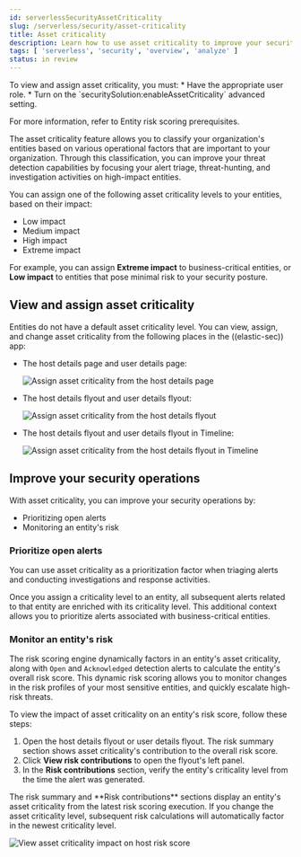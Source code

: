 ```yaml
---
id: serverlessSecurityAssetCriticality
slug: /serverless/security/asset-criticality
title: Asset criticality
description: Learn how to use asset criticality to improve your security operations.
tags: [ 'serverless', 'security', 'overview', 'analyze' ]
status: in review
---
```


<DocBadge template="technical preview" />

<DocCallOut title="Requirements">
To view and assign asset criticality, you must:
* Have the appropriate user role.
* Turn on the `securitySolution:enableAssetCriticality` <DocLink id="serverlessSecurityAdvancedSettings" section="enable-asset-criticality-workflows" >advanced setting</DocLink>.

For more information, refer to <DocLink id="serverlessSecurityERSRequirements">Entity risk scoring prerequisites</DocLink>.
</DocCallOut>

The asset criticality feature allows you to classify your organization's entities based on various operational factors that are important to your organization. Through this classification, you can improve your threat detection capabilities by focusing your alert triage, threat-hunting, and investigation activities on high-impact entities.

You can assign one of the following asset criticality levels to your entities, based on their impact:

* Low impact
* Medium impact
* High impact
* Extreme impact

For example, you can assign **Extreme impact** to business-critical entities, or **Low impact** to entities that pose minimal risk to your security posture.

## View and assign asset criticality

Entities do not have a default asset criticality level. You can view, assign, and change asset criticality from the following places in the ((elastic-sec)) app:

* The <DocLink id="serverlessSecurityHostsOverview" section="host-details-page">host details page</DocLink> and <DocLink id="serverlessSecurityUsersPage" section="user-details-page">user details page</DocLink>:

  ![Assign asset criticality from the host details page](../images/asset-criticality/-assign-asset-criticality-host-details.png) 

* The <DocLink id="serverlessSecurityHostsOverview" section="host-details-flyout">host details flyout</DocLink> and <DocLink id="serverlessSecurityUsersPage" section="user-details-flyout">user details flyout</DocLink>:

  ![Assign asset criticality from the host details flyout](../images/asset-criticality/-assign-asset-criticality-host-flyout.png)

* The host details flyout and user details flyout in <DocLink id="serverlessSecurityTimelinesUi">Timeline</DocLink>:

  ![Assign asset criticality from the host details flyout in Timeline](../images/asset-criticality/-assign-asset-criticality-timeline.png)

## Improve your security operations

With asset criticality, you can improve your security operations by:

* <DocLink id="serverlessSecurityAssetCriticality" section="prioritize-open-alerts">Prioritizing open alerts</DocLink>
* <DocLink id="serverlessSecurityAssetCriticality" section="monitor-an-entitys-risk">Monitoring an entity's risk</DocLink>

### Prioritize open alerts

You can use asset criticality as a prioritization factor when triaging alerts and conducting investigations and response activities.

Once you assign a criticality level to an entity, all subsequent alerts related to that entity are enriched with its criticality level. This additional context allows you to  <DocLink id="serverlessSecurityAnalyzeRiskScoreData" section="triage-alerts-associated-with-high-risk-or-business-critical-entities">prioritize alerts associated with business-critical entities</DocLink>.

### Monitor an entity's risk

The risk scoring engine dynamically factors in an entity's asset criticality, along with `Open` and `Acknowledged` detection alerts to <DocLink id="serverlessSecurityEntityRiskScoring" section="how-is-risk-score-calculated">calculate the entity's overall risk score</DocLink>. This dynamic risk scoring allows you to monitor changes in the risk profiles of your most sensitive entities, and quickly escalate high-risk threats. 

To view the impact of asset criticality on an entity's risk score, follow these steps:

1. Open the <DocLink id="serverlessSecurityHostsOverview" section="host-details-flyout">host details flyout</DocLink> or <DocLink id="serverlessSecurityUsersPage" section="user-details-flyout">user details flyout</DocLink>. The risk summary section shows asset criticality's contribution to the overall risk score.
1. Click **View risk contributions** to open the flyout's left panel.
1. In the **Risk contributions** section, verify the entity's criticality level from the time the alert was generated.

<DocCallOut title="Note">
The risk summary and **Risk contributions** sections display an entity's asset criticality from the latest risk scoring execution. If you change the asset criticality level, subsequent risk calculations will automatically factor in the newest criticality level.
</DocCallOut>

![View asset criticality impact on host risk score](../images/asset-criticality/-asset-criticality-impact.png)
